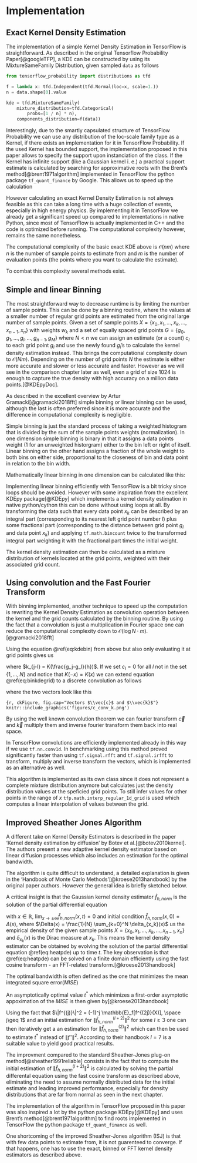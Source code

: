 # Implementation {#tensorflowImplementation}

## Exact Kernel Density Estimation

The implementation of a simple Kernel Density Estimation in TensorFlow is straightforward. As described in the original Tensorflow Probability Paper[@googleTFP], a KDE can be constructed by using its MixtureSameFamily Distribution, given sampled `data` as follows

```python

from tensorflow_probability import distributions as tfd

f = lambda x: tfd.Independent(tfd.Normal(loc=x, scale=1.))
n = data.shape[0].value

kde = tfd.MixtureSameFamily(
    mixture_distribution=tfd.Categorical(
        probs=[1 / n] * n),
    components_distribution=f(data))
```

Interestingly, due to the smartly capsulated structure of TensorFlow Probability we can use any distribution of the loc-scale family type as a Kernel, if there exists an implementation for it in TensorFlow Probability. If the used Kernel has bounded support, the implementation proposed in this paper allows to specify the support upon instanciation of the class. If the Kernel has infinite support (like a Gaussian kernel i. e.) a practical support estimate is calculated by searching for approximative roots with the Brent's method[@brent1971algorithm] implemented in TensorFlow the python package `tf_quant_finance` by Google. This allows us to speed up the calculation

However calculating an exact Kernel Density Estimation is not always feasible as this can take a long time with a huge collection of events, especially in high energy physics. By implementing it in TensorFlow we already get a significant speed up compared to implementations in native Python, since most of TensorFlow is actually implemented in C++ and the code is optimized before running. The computational complexity however, remains the same nonetheless.

\begin{equation}
\widehat{f}_h(x) = \frac{1}{nh} \sum_{k=1}^n K\Big(\frac{x-x_k}{h}\Big)
(\#eq:kde)
\end{equation}

The computational complexity of the basic exact KDE above is $\mathcal{O}(nm)$ where $n$ is the number of sample points to estimate from and $m$ is the number of evaluation points (the points where you want to calculate the estimate).

To combat this complexity several methods exist. 

## Simple and linear Binning

The most straightforward way to decrease runtime is by limiting the number of sample points. This can be done by a binning routine, where the values at a smaller number of regular grid points are estimated from the original large number of sample points.
Given a set of sample points $X = \{x_0, x_1, ..., x_k, ..., x_{n-1}, x_n\}$ with weights $w_k$ and a set of equally spaced grid points $G = \{g_0, g_1, ..., g_l, ..., g_{n-1}, g_M\}$ where $N < n$ we can assign an estimate (or a count) $c_l$ to each grid point $g_l$ and use the newly found $g_l$'s to calculate the kernel density estimation instead. This brings the computational complexity down to $\mathcal{O}(Nm)$. Depending on the number of grid points $N$ the estimate is either more accurate and slower or less accurate and faster. However as we will see in the comparison chapter later as well, even a grid of size $1024$ is enough to capture the true density with high accuracy on a million data points.[@KDEpyDoc].

As described in the excellent overview by Artur Gramacki[@gramacki2018fft] simple binning or linear binning can be used, although the last is often preferred since it is more accurate and the difference in computational complexity is negligible.

Simple binning is just the standard process of taking a weighted histogram that is divided by the sum of the sample points weights (normalization). In one dimension simple binning is binary in that it assigns a data points weight ($1$ for an unweighted historgram) either to the bin left or right of itself. Linear binning on the other hand assigns a fraction of the whole weight to both bins on either side, proportional to the closeness of bin and data point in relation to the bin width.

Mathematically linear binning in one dimension can be calculated like this:

\begin{equation}
c_l = c(g_l) = \sum_{\substack{x_k \in X\\g_l < x_k < g_{l+1}}} \frac{g_{k+1}-x_k}{g_{l+1} - g_l} \cdot w_k + \sum_{\substack{x_k \in X\\g_{l-1} < x_k < g_l}} \frac{x_k - g_{l-1}}{g_{l+1} - g_l} \cdot w_k
(\#eq:linbin)
\end{equation}

Implementing linear binning efficiently with TensorFlow is a bit tricky since loops should be avoided. However with some inspiration from the excellent KDEpy package[@KDEpy] which implements a kernel density estimation in native python/cython this can be done without using loops at all. By transforming the data such that every data point $x_k$ can be described by an integral part (corresponding to its nearest left grid point number $l$) plus some fractional part (corresponding to the distance between grid point $g_l$ and data point $x_k$) and applying `tf.math.bincount` twice to the transformed integral part weighting it with the fractional part times the initial weight.

The kernel density estimation can then be calculated as a mixture distribution of kernels located at the grid points, weighted with their associated grid count.

\begin{equation}
\widehat{f}_h(x) = \frac{1}{nh} \sum_{l=1}^N c_l \cdot K\Big(\frac{x-g_l}{h}\Big)
(\#eq:kdebin)
\end{equation}


## Using convolution and the Fast Fourier Transform

With binning implemented, another technique to speed up the computation is rewriting the Kernel Density Estimation as convolution operation between the kernel and the grid counts calculated by the binning routine. By using the fact that a convolution is just a multiplication in Fourier space one can reduce the computational complexity down to $\mathcal{O}(\log{N} \cdot m)$.[@gramacki2018fft]

Using the equation \@ref(eq:kdebin) from above but also only evaluating it at grid points gives us

\begin{equation}
\widehat{f}_h(g_j) = \frac{1}{nh} \sum_{l=1}^N c_l \cdot K\Big(\frac{g_j-g_l}{h}\Big) = \frac{1}{nh} \sum_{l=1}^N k_{j-l} \cdot c_l
(\#eq:binkdegrid)
\end{equation}

where $k_{j-l} = K(\frac{g_j-g_l}{h})$. 
If we set $c_l = 0$ for all $l$ not in the set $\{1, ..., N\}$ and notice that $K(-x) = K(x)$ we can extend equation \@ref(eq:binkdegrid) to a discrete convolution as follows

\begin{equation}
\widehat{f}_h(g_j) = \frac{1}{nh} \sum_{l=-N}^N k_{j-l} \cdot c_l = \vec{c} \ast \vec{k}
(\#eq:binkdeconv)
\end{equation}

where the two vectors look like this

```{r, ckFigure, fig.cap="Vectors $\\vec{c}$ and $\\vec{k}$"}
knitr::include_graphics('figures/c_conv_k.png')
```

By using the well known convolution theorem we can fourier transform $\vec{c}$ and $\vec{k}$ multiply them and inverse fourier transform them back into real space. 

In TensorFlow convolutions are efficiently implemented already in this way if we use `tf.nn.conv1d`. In benchmarking using this method proved significantly faster than using `tf.signal.rfft` and `tf.signal.irfft` to transform, multiply and inverse transform the vectors, which is implemented as an alternative as well.

This algorithm is implemented as its own class since it does not represent a complete mixture distribution anymore but calculates just the density distribution values at the speficied grid points. To still infer values for other points in the range of $x$ `tfp.math.interp_regular_1d_grid` is used which computes a linear interpolation of values between the grid.

## Improved Sheather Jones Algorithm

A different take on Kernel Density Estimators is described in the paper 'Kernel density estimation by diffusion' by Botev et al.[@botev2010kernel]. The authors present a new adaptive kernel density estimator based on linear diffusion processes which also includes an estimation for the optimal bandwidth.

The algorithm is quite difficult to understand, a detailed explanation is given in the 'Handbook of Monte Carlo Methods'[@kroese2013handbook] by the original paper authors. However the general idea is briefly sketched below.

A critical insight is that the Gaussian kernel density estimator $\widehat{f}_{h,norm}$ is the solution of the partial differential equation

\begin{equation}
\frac{\partial}{\partial t} \widehat{f}_{h,norm}(x,t) = \frac{1}
{2} \frac{\partial^2}{\partial x^2} \widehat{f}_{h,norm}(x,t),\space t>0 
(\#eq:heatpde)
\end{equation}

with $x \in \mathbb{R}$, $\lim_{x\rightarrow \pm \infty}{\widehat{f}_{h,norm}(x,t) = 0}$ and initial condition $\widehat{f}_{h,norm}(x,0) = \Delta(x)$, where $\Delta(x) = \frac{1}{N} \sum_{k=0}^N \delta_{x_k}(x)$ us the empirical density of the given sample points $X = \{x_0, x_1, ..., x_k, ..., x_{n-1}, x_n\}$ and $\delta_{x_k}(x)$ is the Dirac measure at $x_k$. This means the kernel density estimator can be obtained by evolving the solution of the partial differential equation \@ref(eq:heatpde) up to time $t$. The key observation is that \@ref(eq:heatpde) can be solved on a finite domain efficiently using the fast cosine transform - an FFT-related transform.[@kroese2013handbook]

The optimal bandwidth is often defined as the one that minimizes the mean integrated square error($MISE$)

\begin{equation}
MISE(t) = \mathbb{E}_f\int [\widehat{f}_{h,norm}(x,t) - f(x)]^2 dx
(\#eq:mise)
\end{equation}


An asymptotically optimal value $t^{\ast}$ which minimizes a first-order asymptotic appoximation of the $MISE$ is then given by[@kroese2013handbook]

\begin{equation}
t^{\ast} = \Big( \frac{1}{2N\sqrt{\pi} \| f''\|^2}\Big)^{\frac{2}{5}}
(\#eq:tstar)
\end{equation}

Using the fact that $\|f^{(j)}\|^2 = (-1)^j \mathbb{E}_f[f^{(2j)}(X)], \space j\geq 1$ and an initial estimation for $\|\widehat{f}_{h,norm}^{(l+2)}\|^2$  for some $l \geq 3$ one can then iteratively get a an estimation for $\|\widehat{f}_{h,norm}^{(2)}\|^2$ which can then be used to estimate $t^{\ast}$ instead of $\|f''\|^2$. According to their handbook $l = 7$ is a suitable value to yield good practical results.

The improvment compared to the standard Sheather-Jones plug-on method[@sheather1991reliable] consists in the fact that to compute the initial estimation of $\|\widehat{f}_{h,norm}^{(l+2)}\|^2$ is calculated by solving the partial differental equation using the fast cosine transform as described above, eliminating the need to assume normally distributed data for the initial estimate and leading improved performance, especially for density distributions that are far from normal as seen in the next chapter.

The implementation of the algorithm in TensorFlow proposed in this paper was also inspired a lot by the python package KDEpy[@KDEpy] and uses Brent's method[@brent1971algorithm] to find roots implemented in TensorFlow the python package `tf_quant_finance` as well.

One shortcoming of the improved Sheather-Jones algorithm (ISJ) is that with few data points to estimate from, it is not guarenteed to converge. If that happens, one has to use the exact, binned or FFT kernel density estimators as described above.